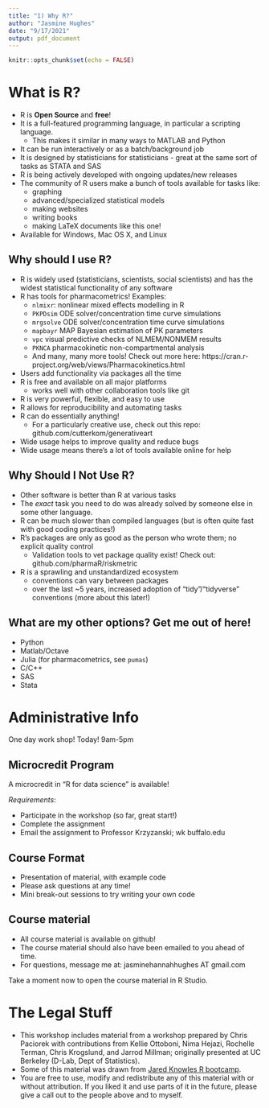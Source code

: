 ```yaml
---
title: "1) Why R?"
author: "Jasmine Hughes"
date: "9/17/2021"
output: pdf_document
---
```


```r
knitr::opts_chunk$set(echo = FALSE)
```

# What is R?

*  R is **Open Source** and **free**!
*  It is a full-featured programming language, in particular a scripting language. 
   + This makes it similar in many ways to MATLAB and Python
*  It can be run interactively or as a batch/background job
*  It is designed by statisticians for statisticians - great at the same sort of tasks as STATA and SAS
*  R is being actively developed with ongoing updates/new releases
*  The community of R users make a bunch of tools available for tasks like:
   + graphing
   + advanced/specialized statistical models
   + making websites
   + writing books
   + making LaTeX documents like this one!
* Available for Windows, Mac OS X, and Linux

## Why should I use R?

* R is widely used (statisticians, scientists, social scientists) and has the widest statistical functionality of any software
* R has tools for pharmacometrics! Examples: 
  + `nlmixr`: nonlinear mixed effects modelling in R 
  + `PKPDsim` ODE solver/concentration time curve simulations
  + `mrgsolve` ODE solver/concentration time curve simulations 
  + `mapbayr` MAP Bayesian estimation of PK parameters
  + `vpc` visual predictive checks of NLMEM/NONMEM results
  + `PKNCA` pharmacokinetic non-compartmental analysis
  + And many, many more tools! Check out more here: https://cran.r-project.org/web/views/Pharmacokinetics.html
* Users add functionality via packages all the time
* R is free and available on all major platforms
  + works well with other collaboration tools like git
* R is very powerful, flexible, and easy to use
* R allows for reproducibility and automating tasks
* R can do essentially anything!
  + For a particularly creative use, check out this repo: github.com/cutterkom/generativeart
* Wide usage helps to improve quality and reduce bugs
* Wide usage means there's a lot of tools available online for help

## Why Should I Not Use R?

* Other software is better than R at various tasks
* The *exact* task you need to do was already solved by someone else in some other language.
* R can be much slower than compiled languages (but is often quite fast with good coding practices!)
* R's packages are only as good as the person who wrote them; no explicit quality control
  + Validation tools to vet package quality exist! Check out: github.com/pharmaR/riskmetric
* R is a sprawling and unstandardized ecosystem
  + conventions can vary between packages
  + over the last ~5 years, increased adoption of "tidy"/"tidyverse" conventions (more about this later!)

## What are my other options? Get me out of here!

* Python
* Matlab/Octave
* Julia (for pharmacometrics, see `pumas`)
* C/C++
* SAS
* Stata

# Administrative Info

One day work shop! Today! 9am-5pm

## Microcredit Program
A microcredit in "R for data science" is available!

*Requirements*:

- Participate in the workshop (so far, great start!)
- Complete the assignment
- Email the assignment to Professor Krzyzanski; wk <AT> buffalo.edu

## Course Format

* Presentation of material, with example code
* Please ask questions at any time!
* Mini break-out sessions to try writing your own code

## Course material

* All course material is available on github!
* The course material should also have been emailed to you ahead of time.
* For questions, message me at: jasminehannahhughes AT gmail.com

Take a moment now to open the course material in R Studio.


# The Legal Stuff
- This workshop includes material from a workshop prepared by Chris Paciorek with contributions from Kellie Ottoboni, Nima Hejazi, Rochelle Terman, Chris Krogslund, and Jarrod Millman; originally presented at UC Berkeley (D-Lab, Dept of Statistics).
- Some of this material was drawn from [Jared Knowles R bootcamp](http://jaredknowles.com/r-bootcamp/url).
- You are free to use, modify and redistribute any of this material with or without attribution. If you liked it and use parts of it in the future, please give a call out to the people above and to myself.


